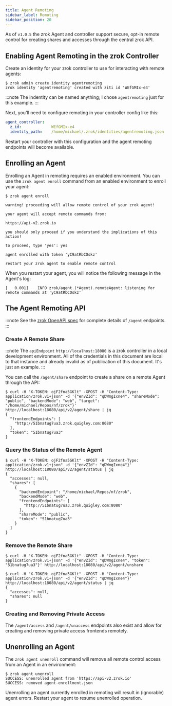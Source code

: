```yaml
---
title: Agent Remoting
sidebar_label: Remoting
sidebar_position: 20
---
```


As of `v1.0.5` the zrok Agent and controller support secure, opt-in remote control for creating shares and accesses through the central zrok API.

## Enabling Agent Remoting in the zrok Controller

Create an identity for your zrok controller to use for interacting with remote agents:

```
$ zrok admin create identity agentremoting
zrok identity 'agentremoting' created with ziti id 'WEfGMIx-e4'
```
:::note
The indentity can be named anything; I chose `agentremoting` just for this example.
:::

Next, you'll need to configure remoting in your controller config like this:

```yaml
agent_controller:
  z_id:             WEfGMIx-e4
  identity_path:    /home/michael/.zrok/identities/agentremoting.json
```

Restart your controller with this configuration and the agent remoting endpoints will become available.

## Enrolling an Agent

Enrolling an Agent in remoting requires an enabled environment. You can use the `zrok agent enroll` command from an enabled environment to enroll your agent:

```
$ zrok agent enroll

warning! proceeding will allow remote control of your zrok agent!

your agent will accept remote commands from:

https://api-v2.zrok.io

you should only proceed if you understand the implications of this action!

to proceed, type 'yes': yes

agent enrolled with token 'yC9atRbCOskz'

restart your zrok agent to enable remote control

```

When you restart your agent, you will notice the following message in the Agent's log:

```
[   0.001]    INFO zrok/agent.(*Agent).remoteAgent: listening for remote commands at 'yC9atRbCOskz'
```

## The Agent Remoting API

:::note
See the [zrok OpenAPI spec](https://github.com/openziti/zrok/blob/main/specs/zrok.yml) for complete details of `/agent` endpoints.
:::

### Create A Remote Share

:::note
The `apiEndpoint` `http://localhost:18080` is a zrok controller in a local development environment. All of the credentials in this document are local to that instance and already invalid as of publication of this document. It's just an example.
:::

You can call the `/agent/share` endpoint to create a share on a remote Agent through the API:

```
$ curl -H "X-TOKEN: ojF2fna5GKlt" -XPOST -H "Content-Type: application/zrok.v1+json" -d '{"envZId": "qDWmgIxne4", "shareMode": "public", "backendMode": "web", "target": "/home/michael/Repos/nf/zrok"}' http://localhost:18080/api/v2/agent/share | jq
{
  "frontendEndpoints": [
    "http://51bnatug7ua3.zrok.quigley.com:8080"
  ],
  "token": "51bnatug7ua3"
}
```

### Query the Status of the Remote Agent

```
$ curl -H "X-TOKEN: ojF2fna5GKlt" -XPOST -H "Content-Type: application/zrok.v1+json" -d '{"envZId": "qDWmgIxne4"}' http://localhost:18080/api/v2/agent/status | jq
{
  "accesses": null,
  "shares": [
    {
      "backendEndpoint": "/home/michael/Repos/nf/zrok",
      "backendMode": "web",
      "frontendEndpoints": [
        "http://51bnatug7ua3.zrok.quigley.com:8080"
      ],
      "shareMode": "public",
      "token": "51bnatug7ua3"
    }
  ]
}
```

### Remove the Remote Share

```
$ curl -H "X-TOKEN: ojF2fna5GKlt" -XPOST -H "Content-Type: application/zrok.v1+json" -d '{"envZId": "qDWmgIxne4", "token": "51bnatug7ua3"}' http://localhost:18080/api/v2/agent/unshare

$ curl -H "X-TOKEN: ojF2fna5GKlt" -XPOST -H "Content-Type: application/zrok.v1+json" -d '{"envZId": "qDWmgIxne4"}' http://localhost:18080/api/v2/agent/status | jq
{
  "accesses": null,
  "shares": null
}
```

### Creating and Removing Private Access

The `/agent/access` and `/agent/unaccess` endpoints also exist and allow for creating and removing private access frontends remotely.

## Unenrolling an Agent

The `zrok agent unenroll` command will remove all remote control access from an Agent in an environment:

```
$ zrok agent unenroll
SUCCESS: unenrolled agent from 'https://api-v2.zrok.io'
SUCCESS: removed agent-enrollment.json
```

Unenrolling an agent currently enrolled in remoting will result in (ignorable) agent errors. Restart your agent to resume unenrolled operation.